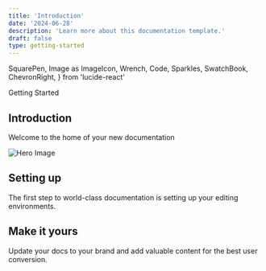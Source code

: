 ```yaml
---
title: 'Introduction'
date: '2024-06-28'
description: 'Learn more about this documentation template.'
draft: false
type: getting-started
---
```


  SquarePen,
  Image as ImageIcon,
  Wrench,
  Code,
  Sparkles,
  SwatchBook,
  ChevronRight,
} from 'lucide-react'

<GroupName>Getting Started</GroupName>

## Introduction

Welcome to the home of your new documentation

![Hero Image](../../../public/hero-light.svg)

## Setting up

The first step to world-class documentation is setting up your editing environments.

<CardGrid>
  <Card
    header='Edit Your Docs'
    content='Get your docs set up locally for easy development'
    withIcon>
    <SquarePen className='stroke-primary' />
  </Card>
  <Card
    header='Preview Changes'
    content="Preview your changes before you push to make sure they're perfect"
    withIcon>
    <ImageIcon className='stroke-primary' />
  </Card>
</CardGrid>

## Make it yours

Update your docs to your brand and add valuable content for the best user conversion.

<CardGrid>
  <Card
    header='Customize Style'
    content="Customize your docs to your company's colors and brands"
    withIcon>
    <SwatchBook className='stroke-primary' />
  </Card>
  <Card
    header='Reference APIs'
    content='Automatically generate endpoints from an OpenAPI spec'
    withIcon>
    <Code className='stroke-primary' />
  </Card>
  <Card
    header='Add Components'
    content='Build interactive features and designs to guide your users'
    withIcon>
    <Wrench className='stroke-primary' />
  </Card>
  <Card
    header='Get Inspiration'
    content='Check out our showcase of our favorite documentation'
    withIcon>
    <Sparkles className='stroke-primary' />
  </Card>
</CardGrid>
